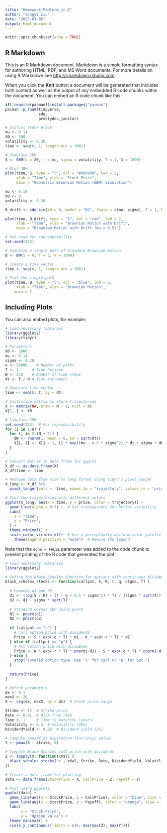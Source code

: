 ```yaml
---
title: "Homework_Midterm_in_R"
author: "Zongyi Liu"
date: "2025-03-05"
output: html_document
---
```


```r
knitr::opts_chunk$set(echo = TRUE)
```

## R Markdown

This is an R Markdown document. Markdown is a simple formatting syntax for authoring HTML, PDF, and MS Word documents. For more details on using R Markdown see <http://rmarkdown.rstudio.com>.

When you click the **Knit** button a document will be generated that includes both content as well as the output of any embedded R code chunks within the document. You can embed an R code chunk like this:

```r
if(!require(pacman))install.packages("pacman")
pacman::p_load(tidyverse,
               sde,
               prettydoc,janitor)
```


```r
# Initial stock price
mu <- 0.14
X0 <- 100
volatility <- 0.28
time <- seq(0, 1, length.out = 1001)

# Simulate GBM
S <- GBM(x = X0, r = mu, sigma = volatility, T = 1, N = 1000)

# Plot GBM
plot(time, S, type = "l", col = "#00008B", lwd = 2,
     xlab = "Time", ylab = "Stock Price",
     main = "Geometric Brownian Motion (GBM) Simulation")
```


```r
mu <- 0.14
X0 <- 0
volatility <- 0.28

B_drift <- sde.sim(X0 = 0, model = "BS", theta = c(mu, sigma), T = 1, N = 1000)

plot(time, B_drift, type = "l", col = "red", lwd = 2,
     xlab = "Time", ylab = "Brownian Motion with Drift",
     main = "Brownian Motion with Drift (mu = 0.5)")
```


```r
# Set seed for reproducibility
set.seed(123)

# Simulate a single path of standard Brownian motion
B <- BM(x = 0, T = 1, N = 1000)

# Create a time vector
time <- seq(0, 1, length.out = 1001)

# Plot the single path
plot(time, B, type = "l", col = "blue", lwd = 2,
     xlab = "Time", ylab = "Brownian Motion",
    main = )
```

## Including Plots

You can also embed plots, for example:

```r
# Load necessary libraries
library(ggplot2)
library(tidyr)

# Parameters
X0 <- 1000
mu <- 0.14
sigma <- 0.20
n <- 50000    # Number of paths
T <- 1      # Time horizon
N <- 250    # Number of time steps
dt <- T / N # Time increment

# Generate time vector
time <- seq(0, T, by = dt)

# Initialize matrix to store trajectories
X <- matrix(NA, nrow = N + 1, ncol = n)
X[1, ] <- X0

# Simulate GBM
set.seed(123)  # For reproducibility
for (i in 1:n) {
  for (j in 2:(N + 1)) {
    dW <- rnorm(1, mean = 0, sd = sqrt(dt))
    X[j, i] <- X[j - 1, i] * exp((mu - 0.5 * sigma^2) * dt + sigma * dW)
  }
}

# Convert matrix to data frame for ggplot
X_df <- as.data.frame(X)
X_df$time <- time

# Reshape data from wide to long format using tidyr's pivot_longer
X_long <- X_df %>%
  pivot_longer(cols = -time, names_to = "trajectory", values_to = "price")

# Plot the trajectories with different colors
ggplot(X_long, aes(x = time, y = price, color = trajectory)) +
  geom_line(alpha = 0.7) +  # Set transparency for better visibility
  labs(
    x = "Time",
    y = "Price",
  ) +
  theme_minimal() +
  scale_color_viridis_d()+  # Use a perceptually uniform color palette
    theme(legend.position = "none")  # Remove the legend
```

Note that the `echo = FALSE` parameter was added to the code chunk to prevent printing of the R code that generated the plot.


```r
# Load necessary libraries
library(ggplot2)

# Define the Black-Scholes function for options with continuous dividend yield (q)
black_scholes_stocks <- function(callput, S, K, r, q, sigma, T) {
  
  # Compute d1 and d2
  d1 <- (log(S / K) + (r - q + 0.5 * sigma^2) * T) / (sigma * sqrt(T))
  d2 <- d1 - sigma * sqrt(T)
  
  # Standard normal CDF using pnorm
  N1 <- pnorm(d1)
  N2 <- pnorm(d2)
  
  if (callput == "c") {
    # Call option price with dividends
    Price <- S * exp(-q * T) * N1 - K * exp(-r * T) * N2
  } else if (callput == "p") {
    # Put option price with dividends
    Price <- K * exp(-r * T) * pnorm(-d2) - S * exp(-q * T) * pnorm(-d1)
  } else {
    stop("Invalid option type. Use 'c' for call or 'p' for put.")
  }
  
  return(Price)
}

# Define parameters
dx <- 0.1
maxX <- 20
X <- seq(dx, maxX, by = dx)  # Stock price range

Strike <- 11  # Strike price
Rate <- 0.01  # Risk-free rate
Time <- 1     # Time to maturity (years)
Volatility <- 0.3  # Volatility (30%)
DividendYield <- 0.02  # Dividend yield (2%)

# Compute payoff at expiration (Intrinsic Value)
Y <- pmax(X - Strike, 0)

# Compute Black-Scholes call price with dividends
Z <- sapply(X, function(xVal) {
  black_scholes_stocks('c', xVal, Strike, Rate, DividendYield, Volatility, Time)
})

# Create a data frame for plotting
data <- data.frame(StockPrice = X, CallPrice = Z, Payoff = Y)

# Plot using ggplot2
ggplot(data) +
  geom_line(aes(x = StockPrice, y = CallPrice), color = "blue", size = 1, linetype = "solid") +
  geom_line(aes(x = StockPrice, y = Payoff), color = "orange", size = 1, linetype = "solid") +
  labs(
       x = "Stock Price",
       y = "Option Value") +
  theme_minimal() +
  scale_y_continuous(limits = c(0, max(max(Z), max(Y))))


```

